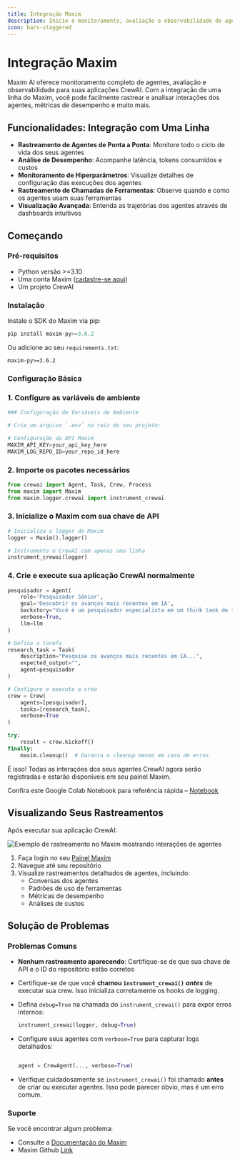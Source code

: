 ```yaml
---
title: Integração Maxim
description: Inicie o monitoramento, avaliação e observabilidade de agentes
icon: bars-staggered
---
```


# Integração Maxim

Maxim AI oferece monitoramento completo de agentes, avaliação e observabilidade para suas aplicações CrewAI. Com a integração de uma linha do Maxim, você pode facilmente rastrear e analisar interações dos agentes, métricas de desempenho e muito mais.

## Funcionalidades: Integração com Uma Linha

- **Rastreamento de Agentes de Ponta a Ponta**: Monitore todo o ciclo de vida dos seus agentes
- **Análise de Desempenho**: Acompanhe latência, tokens consumidos e custos
- **Monitoramento de Hiperparâmetros**: Visualize detalhes de configuração das execuções dos agentes
- **Rastreamento de Chamadas de Ferramentas**: Observe quando e como os agentes usam suas ferramentas
- **Visualização Avançada**: Entenda as trajetórias dos agentes através de dashboards intuitivos

## Começando

### Pré-requisitos

- Python versão >=3.10
- Uma conta Maxim ([cadastre-se aqui](https://getmaxim.ai/))
- Um projeto CrewAI

### Instalação

Instale o SDK do Maxim via pip:

```python
pip install maxim-py>=3.6.2
```

Ou adicione ao seu `requirements.txt`:

```
maxim-py>=3.6.2
```

### Configuração Básica

### 1. Configure as variáveis de ambiente

```python
### Configuração de Variáveis de Ambiente

# Crie um arquivo `.env` na raiz do seu projeto:

# Configuração da API Maxim
MAXIM_API_KEY=your_api_key_here
MAXIM_LOG_REPO_ID=your_repo_id_here
```

### 2. Importe os pacotes necessários

```python
from crewai import Agent, Task, Crew, Process
from maxim import Maxim
from maxim.logger.crewai import instrument_crewai
```

### 3. Inicialize o Maxim com sua chave de API

```python
# Inicialize o logger do Maxim
logger = Maxim().logger()

# Instrumente o CrewAI com apenas uma linha
instrument_crewai(logger)
```

### 4. Crie e execute sua aplicação CrewAI normalmente

```python
pesquisador = Agent(
    role='Pesquisador Sênior',
    goal='Descobrir os avanços mais recentes em IA',
    backstory="Você é um pesquisador especialista em um think tank de tecnologia...",
    verbose=True,
    llm=llm
)

# Defina a tarefa
research_task = Task(
    description="Pesquise os avanços mais recentes em IA...",
    expected_output="",
    agent=pesquisador
)

# Configure e execute a crew
crew = Crew(
    agents=[pesquisador],
    tasks=[research_task],
    verbose=True
)

try:
    result = crew.kickoff()
finally:
    maxim.cleanup()  # Garanta o cleanup mesmo em caso de erros
```

É isso! Todas as interações dos seus agentes CrewAI agora serão registradas e estarão disponíveis em seu painel Maxim.

Confira este Google Colab Notebook para referência rápida – [Notebook](https://colab.research.google.com/drive/1ZKIZWsmgQQ46n8TH9zLsT1negKkJA6K8?usp=sharing)

## Visualizando Seus Rastreamentos

Após executar sua aplicação CrewAI:

![Exemplo de rastreamento no Maxim mostrando interações de agentes](https://raw.githubusercontent.com/maximhq/maxim-docs/master/images/Screenshot2025-05-14at12.10.58PM.png)

1. Faça login no seu [Painel Maxim](https://getmaxim.ai/dashboard)
2. Navegue até seu repositório
3. Visualize rastreamentos detalhados de agentes, incluindo:
   - Conversas dos agentes
   - Padrões de uso de ferramentas
   - Métricas de desempenho
   - Análises de custos

## Solução de Problemas

### Problemas Comuns

- **Nenhum rastreamento aparecendo**: Certifique-se de que sua chave de API e o ID do repositório estão corretos
- Certifique-se de que você **chamou `instrument_crewai()`** ***antes*** de executar sua crew. Isso inicializa corretamente os hooks de logging.
- Defina `debug=True` na chamada do `instrument_crewai()` para expor erros internos:

    ```python
    instrument_crewai(logger, debug=True)
    ```

- Configure seus agentes com `verbose=True` para capturar logs detalhados:

    ```python
    
    agent = CrewAgent(..., verbose=True)
    ```

- Verifique cuidadosamente se `instrument_crewai()` foi chamado **antes** de criar ou executar agentes. Isso pode parecer óbvio, mas é um erro comum.

### Suporte

Se você encontrar algum problema:

- Consulte a [Documentação do Maxim](https://getmaxim.ai/docs)
- Maxim Github [Link](https://github.com/maximhq)